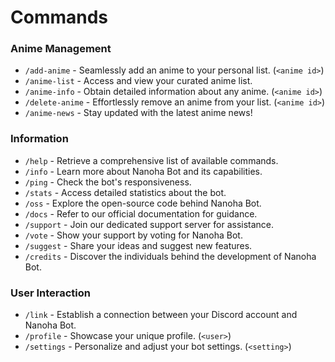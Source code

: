 # Commands

### Anime Management

- `/add-anime` - Seamlessly add an anime to your personal list. (`<anime id>`)
- `/anime-list` - Access and view your curated anime list.
- `/anime-info` - Obtain detailed information about any anime. (`<anime id>`)
- `/delete-anime` - Effortlessly remove an anime from your list. (`<anime id>`)
- `/anime-news` - Stay updated with the latest anime news!

### Information

- `/help` - Retrieve a comprehensive list of available commands.
- `/info` - Learn more about Nanoha Bot and its capabilities.
- `/ping` - Check the bot's responsiveness.
- `/stats` - Access detailed statistics about the bot.
- `/oss` - Explore the open-source code behind Nanoha Bot.
- `/docs` - Refer to our official documentation for guidance.
- `/support` - Join our dedicated support server for assistance.
- `/vote` - Show your support by voting for Nanoha Bot.
- `/suggest` - Share your ideas and suggest new features.
- `/credits` - Discover the individuals behind the development of Nanoha Bot.

### User Interaction

- `/link` - Establish a connection between your Discord account and Nanoha Bot.
- `/profile` - Showcase your unique profile. (`<user>`)
- `/settings` - Personalize and adjust your bot settings. (`<setting>`)